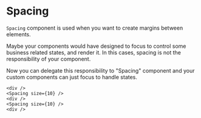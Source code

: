 
<Meta title="components/Spacing" components={Spacing} />

# Spacing

`Spacing` component is used when you want to create margins between elements.

Maybe your components would have designed to focus to control some business related states, and render it. In this cases, spacing is not the responsibility of your component.

Now you can delegate this responsibility to "Spacing" component and your custom components can just focus to handle states.

```tsx
<div />
<Spacing size={10} />
<div />
<Spacing size={10} />
<div />
```

<Canvas>
  <Story name="Spacing">
    <div style={{ display: 'flex', flexDirection: 'column' }}>
      <Box color="#f783ac" />
      <Spacing size={10} />
      <Box color="#da77f2" />
      <Spacing size={10} />
      <Box color="#9775fa" />
    </div>
  </Story>
</Canvas>

